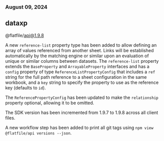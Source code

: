 ### August 09, 2024
## dataxp

@flatfile/api@1.9.8

A new `reference-list` property type has been added to allow defining an array of values referenced from another sheet. Links will be established automatically by the matching engine or similar upon an evaluation of unique or similar columns between datasets. The `reference-list` property extends the `BaseProperty` and `ArrayableProperty` interfaces and has a `config` property of type `ReferenceListPropertyConfig` that includes a `ref` string for the full path reference to a sheet configuration in the same workbook, and a `key` string to specify the property to use as the reference key (defaults to `id`).

The `ReferencePropertyConfig` has been updated to make the `relationship` property optional, allowing it to be omitted.

The SDK version has been incremented from 1.9.7 to 1.9.8 across all client files.

A new workflow step has been added to print all git tags using `npm view @flatfile/api versions --json`.